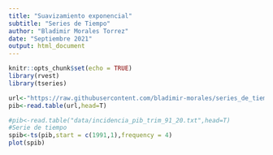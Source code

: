 ```yaml
---
title: "Suavizamiento exponencial"
subtitle: "Series de Tiempo"
author: "Bladimir Morales Torrez"
date: "Septiembre 2021"
output: html_document
---
```


```r
knitr::opts_chunk$set(echo = TRUE)
library(rvest)
library(tseries)
```

```r

url<-"https://raw.githubusercontent.com/bladimir-morales/series_de_tiempo/main/data/incidencia_pib_trim_91_20.txt"
pib<-read.table(url,head=T)

#pib<-read.table("data/incidencia_pib_trim_91_20.txt",head=T)
#Serie de tiempo
spib<-ts(pib,start = c(1991,1),frequency = 4)
plot(spib)
```

